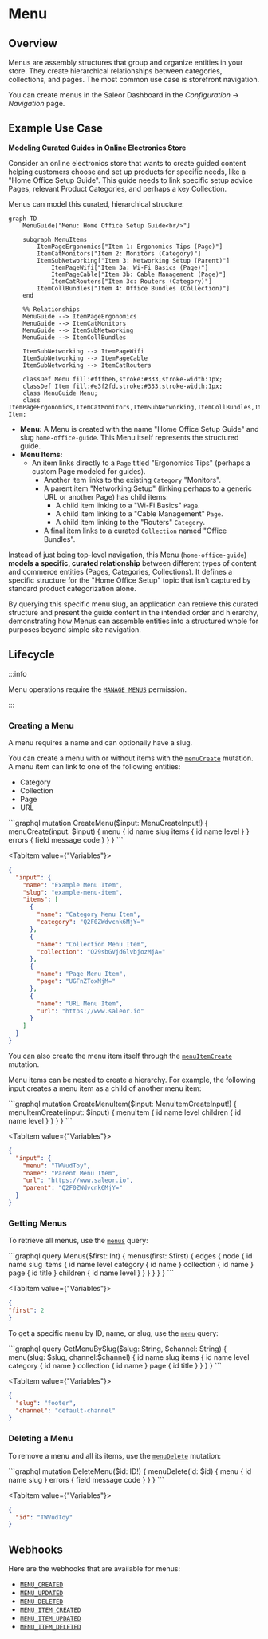 # Menu


## Overview

Menus are assembly structures that group and organize entities in your store. They create hierarchical relationships between categories, collections, and pages. The most common use case is storefront navigation.

You can create menus in the Saleor Dashboard in the _Configuration_ → _Navigation_ page.

## Example Use Case

**Modeling Curated Guides in Online Electronics Store**

Consider an online electronics store that wants to create guided content helping customers choose and set up products for specific needs, like a "Home Office Setup Guide". This guide needs to link specific setup advice Pages, relevant Product Categories, and perhaps a key Collection.

Menus can model this curated, hierarchical structure:

```mermaid
graph TD
    MenuGuide["Menu: Home Office Setup Guide<br/>"]

    subgraph MenuItems
        ItemPageErgonomics["Item 1: Ergonomics Tips (Page)"]
        ItemCatMonitors["Item 2: Monitors (Category)"]
        ItemSubNetworking["Item 3: Networking Setup (Parent)"]
            ItemPageWifi["Item 3a: Wi-Fi Basics (Page)"]
            ItemPageCable["Item 3b: Cable Management (Page)"]
            ItemCatRouters["Item 3c: Routers (Category)"]
        ItemCollBundles["Item 4: Office Bundles (Collection)"]
    end

    %% Relationships
    MenuGuide --> ItemPageErgonomics
    MenuGuide --> ItemCatMonitors
    MenuGuide --> ItemSubNetworking
    MenuGuide --> ItemCollBundles

    ItemSubNetworking --> ItemPageWifi
    ItemSubNetworking --> ItemPageCable
    ItemSubNetworking --> ItemCatRouters

    classDef Menu fill:#fffbe6,stroke:#333,stroke-width:1px;
    classDef Item fill:#e3f2fd,stroke:#333,stroke-width:1px;
    class MenuGuide Menu;
    class ItemPageErgonomics,ItemCatMonitors,ItemSubNetworking,ItemCollBundles,ItemPageWifi,ItemPageCable,ItemCatRouters Item;
```

- **Menu:** A Menu is created with the name "Home Office Setup Guide" and slug `home-office-guide`. This Menu itself represents the structured guide.
- **Menu Items:**
  - An item links directly to a `Page` titled "Ergonomics Tips" (perhaps a custom Page modeled for guides).
    - Another item links to the existing `Category` "Monitors".
    - A parent item "Networking Setup" (linking perhaps to a generic URL or another Page) has child items:
      - A child item linking to a "Wi-Fi Basics" `Page`.
      - A child item linking to a "Cable Management" `Page`.
      - A child item linking to the "Routers" `Category`.
    - A final item links to a curated `Collection` named "Office Bundles".


Instead of just being top-level navigation, this Menu (`home-office-guide`) **models a specific, curated relationship** between different types of content and commerce entities (Pages, Categories, Collections). It defines a specific structure for the "Home Office Setup" topic that isn't captured by standard product categorization alone.

By querying this specific menu slug, an application can retrieve this curated structure and present the guide content in the intended order and hierarchy, demonstrating how Menus can assemble entities into a structured whole for purposes beyond simple site navigation.

## Lifecycle

:::info

Menu operations require the [`MANAGE_MENUS`](developer/permissions.mdx#available-permissions) permission.

:::

### Creating a Menu

A menu requires a name and can optionally have a slug. 

You can create a menu with or without items with the [`menuCreate`](/api-reference/menu/mutations/menu-create) mutation.
A menu item can link to one of the following entities:

- Category
- Collection
- Page
- URL

<Tabs>
<TabItem value="Mutation">
```graphql
mutation CreateMenu($input: MenuCreateInput!) {
  menuCreate(input: $input) {
    menu {
      id
      name
      slug
      items {
        id
        name
        level
      }
    }
    errors {
      field
      message
      code
    }
  }
}
```
</TabItem>

<TabItem value={"Variables"}>
```json
{
  "input": {
    "name": "Example Menu Item",
    "slug": "example-menu-item",
    "items": [
      {
        "name": "Category Menu Item",
        "category": "Q2F0ZWdvcnk6MjY="
      },
      {
        "name": "Collection Menu Item",
        "collection": "Q29sbGVjdGlvbjozMjA="
      },
      {
        "name": "Page Menu Item",
        "page": "UGFnZToxMjM="
      },
      {
        "name": "URL Menu Item",
        "url": "https://www.saleor.io"
      }
    ]
  }
}
```
</TabItem>
</Tabs>

You can also create the menu item itself through the [`menuItemCreate`](/api-reference/menu/mutations/menu-item-create) mutation.

Menu items can be nested to create a hierarchy. For example, the following input creates a menu item as a child of another menu item:

<Tabs>
<TabItem value="Mutation">
```graphql
mutation CreateMenuItem($input: MenuItemCreateInput!) {
  menuItemCreate(input: $input) {
    menuItem {
      id
      name
      level
      children {
        id
        name
        level
      }
    }
  }
}
```
</TabItem>

<TabItem value={"Variables"}>
```json
{
  "input": {
    "menu": "TWVudToy",
    "name": "Parent Menu Item",
    "url": "https://www.saleor.io",
    "parent": "Q2F0ZWdvcnk6MjY="
  }
}
```
</TabItem>
</Tabs>

### Getting Menus

To retrieve all menus, use the [`menus`](/api-reference/menu/queries/menus) query:


<Tabs>
<TabItem value="Query">
```graphql
query Menus($first: Int) {
  menus(first: $first) {
    edges {
      node {
        id
        name
        slug
        items {
          id
          name
          level
          category {
            id
            name
          }
          collection {
            id
            name
          }
          page {
            id
            title
          }
          children {
            id
            name
            level
          }
        }
      }
    }
  }
}
```
</TabItem>

<TabItem value={"Variables"}>
```json
{
"first": 2
}
```
</TabItem>
</Tabs>

To get a specific menu by ID, name, or slug, use the [`menu`](/api-reference/menu/queries/menu) query:

<Tabs>
<TabItem value="Query">
```graphql
query GetMenuBySlug($slug: String, $channel: String) {
  menu(slug: $slug, channel:$channel) {
    id
    name
    slug
    items {
      id
      name
      level
      category {
        id
        name
      }
      collection {
        id
        name
      }
      page {
        id
        title
      }
    }
  }
}
```
</TabItem>

<TabItem value={"Variables"}>
```json
{
  "slug": "footer",
  "channel": "default-channel"
}
```
</TabItem>
</Tabs>

### Deleting a Menu

To remove a menu and all its items, use the [`menuDelete`](/api-reference/menu/mutations/menu-delete) mutation:

<Tabs>
<TabItem value="Mutation">
```graphql
mutation DeleteMenu($id: ID!) {
  menuDelete(id: $id) {
    menu {
      id
      name
      slug
    }
    errors {
      field
      message
      code
    }
  }
}
```
</TabItem>

<TabItem value={"Variables"}>
```json
{
  "id": "TWVudToy"
}
```
</TabItem>
</Tabs>


## Webhooks

Here are the webhooks that are available for menus:

- [`MENU_CREATED`](/api-reference/menu/objects/menu-created)
- [`MENU_UPDATED`](/api-reference/menu/objects/menu-updated)
- [`MENU_DELETED`](/api-reference/menu/objects/menu-deleted)
- [`MENU_ITEM_CREATED`](/api-reference/menu/objects/menu-item-created)
- [`MENU_ITEM_UPDATED`](/api-reference/menu/objects/menu-item-updated)
- [`MENU_ITEM_DELETED`](/api-reference/menu/objects/menu-item-deleted)
